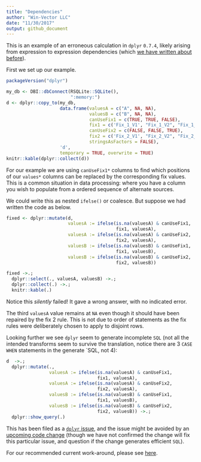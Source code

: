 ```yaml
---
title: "Dependencies"
author: "Win-Vector LLC"
date: "11/30/2017"
output: github_document
---
```


This is an example of an erroneous calculation in `dplyr` `0.7.4`, likely
arising from expression to expression dependencies (which [we have written about
before](http://www.win-vector.com/blog/2017/09/my-advice-on-dplyrmutate/)).

First we set up our example.

```r
packageVersion("dplyr")

my_db <- DBI::dbConnect(RSQLite::SQLite(),
                        ":memory:")
d <- dplyr::copy_to(my_db, 
                    data.frame(valuesA = c("A", NA, NA),
                               valuesB = c("B", NA, NA),
                               canUseFix1 = c(TRUE, TRUE, FALSE),
                               fix1 = c('Fix_1_V1', "Fix_1_V2", "Fix_1_V3"),
                               canUseFix2 = c(FALSE, FALSE, TRUE),
                               fix2 = c('Fix_2_V1', "Fix_2_V2", "Fix_2_V3"),
                               stringsAsFactors = FALSE),
                    'd', 
                    temporary = TRUE, overwrite = TRUE)
knitr::kable(dplyr::collect(d))
```

For our example we are using `canUseFix1*` columns to find which positions
of our `values*` columns can be replaced by the corresponding fix values.
This is a common situation in data processing: where you have a column you
wish to populate from a ordered sequence of alternate sources.

We could write this as nested `ifelse()` or coalesce. But suppose 
we had written the code as below.

```r
fixed <- dplyr::mutate(d,
                       valuesA := ifelse(is.na(valuesA) & canUseFix1, 
                                         fix1, valuesA),
                       valuesA := ifelse(is.na(valuesA) & canUseFix2, 
                                         fix2, valuesA),
                       valuesB := ifelse(is.na(valuesB) & canUseFix1, 
                                         fix1, valuesB),
                       valuesB := ifelse(is.na(valuesB) & canUseFix2, 
                                         fix2, valuesB))

fixed ->.;
  dplyr::select(., valuesA, valuesB) ->.;
  dplyr::collect(.) ->.;
  knitr::kable(.)
```

Notice this *silently* failed! It gave a wrong answer, with no indicated error.

The third `valuesA` value remains at `NA` even though it should 
have been repaired by the fix 2 rule.  This is not due to order of statements as
the fix rules were deliberately chosen to apply to disjoint rows.

Looking further we see `dplyr` seem to generate incomplete `SQL` (not all the 
intended transforms seem to survive the translation, notice there are 3 `CASE WHEN`
statements in the generate `SQL, not 4):

```r
d  ->.;
  dplyr::mutate(.,
                valuesA := ifelse(is.na(valuesA) & canUseFix1, 
                                  fix1, valuesA),
                valuesA := ifelse(is.na(valuesA) & canUseFix2, 
                                  fix2, valuesA),
                valuesB := ifelse(is.na(valuesB) & canUseFix1, 
                                  fix1, valuesB),
                valuesB := ifelse(is.na(valuesB) & canUseFix2, 
                                  fix2, valuesB)) ->.;
  dplyr::show_query(.)
```


This has been filed as a [`dplyr` issue](https://github.com/tidyverse/dplyr/issues/3223), and 
the issue might be avoided by an [upcoming code change](https://github.com/tidyverse/dbplyr/commit/36a44cd4b5f70bc06fb004e7787157165766d091) (though we have not confirmed the change will fix this particular issue, and question if the change generates efficient `SQL`).

For our recommended current work-around, please see [here](http://winvector.github.io/FluidData/DplyrDependencies.html).


